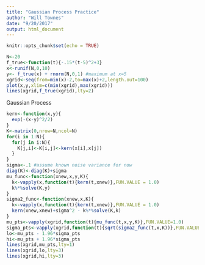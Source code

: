 ```yaml
---
title: "Gaussian Process Practice"
author: "Will Townes"
date: "9/20/2017"
output: html_document
---
```


```r
knitr::opts_chunk$set(echo = TRUE)
```


```r
N<-20
f_true<-function(t){-.15*(t-5)^2+3}
x<-runif(N,0,10)
y<- f_true(x) + rnorm(N,0,1) #maximum at x=5
xgrid<-seq(from=min(x)-2,to=max(x)+2,length.out=100)
plot(x,y,xlim=c(min(xgrid),max(xgrid)))
lines(xgrid,f_true(xgrid),lty=2)
```

Gaussian Process

```r
kern<-function(x,y){
  exp(-(x-y)^2/2)
}
K<-matrix(0,nrow=N,ncol=N)
for(i in 1:N){
  for(j in i:N){
    K[j,i]<-K[i,j]<-kern(x[i],x[j])
  }
}
sigma<-.1 #assume known noise variance for now
diag(K)<-diag(K)+sigma
mu_func<-function(xnew,x,y,K){
  k<-vapply(x,function(t){kern(t,xnew)},FUN.VALUE = 1.0)
  k%*%solve(K,y)
}
sigma2_func<-function(xnew,x,K){
  k<-vapply(x,function(t){kern(t,xnew)},FUN.VALUE = 1.0)
  kern(xnew,xnew)+sigma^2 - k%*%solve(K,k)
}
mu_pts<-vapply(xgrid,function(t){mu_func(t,x,y,K)},FUN.VALUE=1.0)
sigma_pts<-vapply(xgrid,function(t){sqrt(sigma2_func(t,x,K))},FUN.VALUE=1.0)
lo<-mu_pts - 1.96*sigma_pts
hi<-mu_pts + 1.96*sigma_pts
lines(xgrid,mu_pts,lty=1)
lines(xgrid,lo,lty=3)
lines(xgrid,hi,lty=3)
```